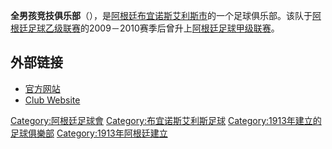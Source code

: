 {{noteTA
|G1=足球
|G2=南美球會}}
{{Infobox football club
| clubname = 全男孩
| image = [[File:All_Boys_logo.png|180px]]
| fullname = 全男孩竞技俱乐部
| nickname = El Albo, Los Albos
| founded = 1913年3月15日
| ground = [[阿根廷|阿根廷]]，[[布宜诺斯艾利斯|布宜诺斯艾利斯]]<br /> [[Islas_Malvinas体育场|Islas Malvinas体育场]]，[[Floresta,_Buenos_Aires|Floresta]]
| capacity = 21,000
| chairman = {{flagicon|Argentina}} Horacio Roberto Bugallo
| manager = {{flagicon|Argentina}} [[Julio_César_Falcioni|Julio César Falcioni]]
| league = [[阿根廷足球乙级联赛|阿根廷足球乙级联赛]]
| season = 2016－2017賽季
| position = 第12名
| website = https://web.archive.org/web/20120507044522/http://www.caallboys.com.ar/index.aspx?idpagina=1
|pattern_la1=_blackborder|pattern_b1=_blackcollar|pattern_ra1=_blackborder|leftarm1=FFFFFF|body1=FFFFFF|rightarm1=FFFFFF|shorts1=ffffff|socks1=ffffff
|pattern_la2=_whiteborder|pattern_b2=_whitecollar|pattern_ra2=_whiteborder|pattern_sh2=|leftarm2=000000|body2=000000|rightarm2=000000|shorts2=000000|socks2=000000
}}
'''全男孩竞技俱乐部'''（{{lang-es|Club Atlético All Boys}}），是[[阿根廷|阿根廷]][[布宜诺斯艾利斯|布宜诺斯艾利斯市]]{{Translink|es|Floresta|弗洛雷斯塔 (阿根廷)|弗洛雷斯塔}}的一个足球俱乐部。该队于[[阿根廷足球乙级联赛|阿根廷足球乙级联赛]]的2009－2010赛季后曾升上[[阿根廷足球甲级联赛|阿根廷足球甲级联赛]]。

== 外部链接 ==
* [http://www.caallboys.com.ar/ 官方网站]{{Wayback|url=http://www.caallboys.com.ar/ |date=20101210014732 }} {{es icon}}
* [https://web.archive.org/web/20160111024416/http://www.allboysdeprimera.com.ar/ Club Website] {{es icon}}

[[Category:阿根廷足球會|Category:阿根廷足球會]]
[[Category:布宜诺斯艾利斯足球|Category:布宜诺斯艾利斯足球]]
[[Category:1913年建立的足球俱樂部|Category:1913年建立的足球俱樂部]]
[[Category:1913年阿根廷建立|Category:1913年阿根廷建立]]